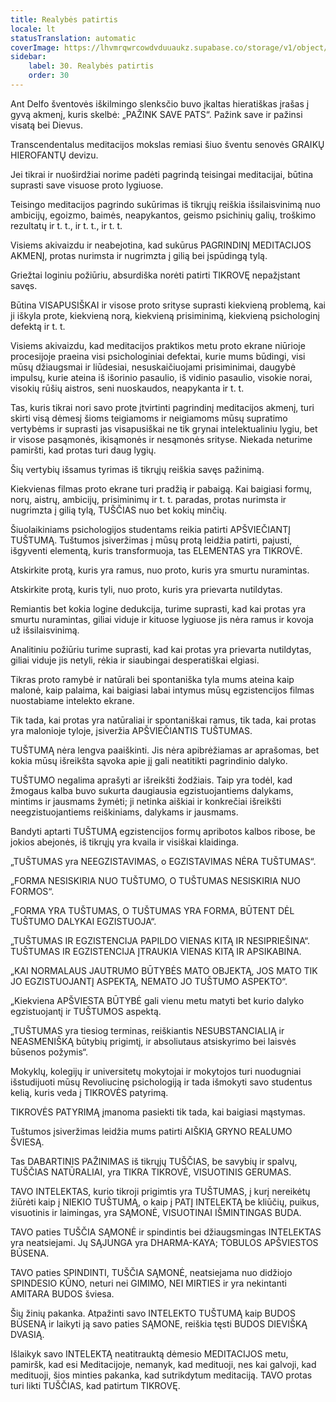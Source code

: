 ```yaml
---
title: Realybės patirtis
locale: lt
statusTranslation: automatic
coverImage: https://lhvmrqwrcowdvduuaukz.supabase.co/storage/v1/object/public/strapi-uploads/small_cover-educacion-fundamental.webp-2d51a7828a2b1309555be27f7e2a61a0.webp
sidebar:
    label: 30. Realybės patirtis
    order: 30
---
```

Ant Delfo šventovės iškilmingo slenksčio buvo įkaltas hieratiškas įrašas į gyvą akmenį, kuris skelbė: „PAŽINK SAVE PATS“. Pažink save ir pažinsi visatą bei Dievus.

Transcendentalus meditacijos mokslas remiasi šiuo šventu senovės GRAIKŲ HIEROFANTŲ devizu.

Jei tikrai ir nuoširdžiai norime padėti pagrindą teisingai meditacijai, būtina suprasti save visuose proto lygiuose.

Teisingo meditacijos pagrindo sukūrimas iš tikrųjų reiškia išsilaisvinimą nuo ambicijų, egoizmo, baimės, neapykantos, geismo psichinių galių, troškimo rezultatų ir t. t., ir t. t., ir t. t.

Visiems akivaizdu ir neabejotina, kad sukūrus PAGRINDINĮ MEDITACIJOS AKMENĮ, protas nurimsta ir nugrimzta į gilią bei įspūdingą tylą.

Griežtai loginiu požiūriu, absurdiška norėti patirti TIKROVĘ nepažįstant savęs.

Būtina VISAPUSIŠKAI ir visose proto srityse suprasti kiekvieną problemą, kai ji iškyla prote, kiekvieną norą, kiekvieną prisiminimą, kiekvieną psichologinį defektą ir t. t.

Visiems akivaizdu, kad meditacijos praktikos metu proto ekrane niūrioje procesijoje praeina visi psichologiniai defektai, kurie mums būdingi, visi mūsų džiaugsmai ir liūdesiai, nesuskaičiuojami prisiminimai, daugybė impulsų, kurie ateina iš išorinio pasaulio, iš vidinio pasaulio, visokie norai, visokių rūšių aistros, seni nuoskaudos, neapykanta ir t. t.

Tas, kuris tikrai nori savo prote įtvirtinti pagrindinį meditacijos akmenį, turi skirti visą dėmesį šioms teigiamoms ir neigiamoms mūsų supratimo vertybėms ir suprasti jas visapusiškai ne tik grynai intelektualiniu lygiu, bet ir visose pasąmonės, ikisąmonės ir nesąmonės srityse. Niekada neturime pamiršti, kad protas turi daug lygių.

Šių vertybių išsamus tyrimas iš tikrųjų reiškia savęs pažinimą.

Kiekvienas filmas proto ekrane turi pradžią ir pabaigą. Kai baigiasi formų, norų, aistrų, ambicijų, prisiminimų ir t. t. paradas, protas nurimsta ir nugrimzta į gilią tylą, TUŠČIAS nuo bet kokių minčių.

Šiuolaikiniams psichologijos studentams reikia patirti APŠVIEČIANTĮ TUŠTUMĄ. Tuštumos įsiveržimas į mūsų protą leidžia patirti, pajusti, išgyventi elementą, kuris transformuoja, tas ELEMENTAS yra TIKROVĖ.

Atskirkite protą, kuris yra ramus, nuo proto, kuris yra smurtu nuramintas.

Atskirkite protą, kuris tyli, nuo proto, kuris yra prievarta nutildytas.

Remiantis bet kokia logine dedukcija, turime suprasti, kad kai protas yra smurtu nuramintas, giliai viduje ir kituose lygiuose jis nėra ramus ir kovoja už išsilaisvinimą.

Analitiniu požiūriu turime suprasti, kad kai protas yra prievarta nutildytas, giliai viduje jis netyli, rėkia ir siaubingai desperatiškai elgiasi.

Tikras proto ramybė ir natūrali bei spontaniška tyla mums ateina kaip malonė, kaip palaima, kai baigiasi labai intymus mūsų egzistencijos filmas nuostabiame intelekto ekrane.

Tik tada, kai protas yra natūraliai ir spontaniškai ramus, tik tada, kai protas yra malonioje tyloje, įsiveržia APŠVIEČIANTIS TUŠTUMAS.

TUŠTUMĄ nėra lengva paaiškinti. Jis nėra apibrėžiamas ar aprašomas, bet kokia mūsų išreikšta sąvoka apie jį gali neatitikti pagrindinio dalyko.

TUŠTUMO negalima aprašyti ar išreikšti žodžiais. Taip yra todėl, kad žmogaus kalba buvo sukurta daugiausia egzistuojantiems dalykams, mintims ir jausmams žymėti; ji netinka aiškiai ir konkrečiai išreikšti neegzistuojantiems reiškiniams, dalykams ir jausmams.

Bandyti aptarti TUŠTUMĄ egzistencijos formų apribotos kalbos ribose, be jokios abejonės, iš tikrųjų yra kvaila ir visiškai klaidinga.

„TUŠTUMAS yra NEEGZISTAVIMAS, o EGZISTAVIMAS NĖRA TUŠTUMAS“.

„FORMA NESISKIRIA NUO TUŠTUMO, O TUŠTUMAS NESISKIRIA NUO FORMOS“.

„FORMA YRA TUŠTUMAS, O TUŠTUMAS YRA FORMA, BŪTENT DĖL TUŠTUMO DALYKAI EGZISTUOJA“.

„TUŠTUMAS IR EGZISTENCIJA PAPILDO VIENAS KITĄ IR NESIPRIEŠINA“. TUŠTUMAS IR EGZISTENCIJA ĮTRAUKIA VIENAS KITĄ IR APSIKABINA.

„KAI NORMALAUS JAUTRUMO BŪTYBĖS MATO OBJEKTĄ, JOS MATO TIK JO EGZISTUOJANTĮ ASPEKTĄ, NEMATO JO TUŠTUMO ASPEKTO“.

„Kiekviena APŠVIESTA BŪTYBĖ gali vienu metu matyti bet kurio dalyko egzistuojantį ir TUŠTUMOS aspektą.

„TUŠTUMAS yra tiesiog terminas, reiškiantis NESUBSTANCIALIĄ ir NEASMENIŠKĄ būtybių prigimtį, ir absoliutaus atsiskyrimo bei laisvės būsenos požymis“.

Mokyklų, kolegijų ir universitetų mokytojai ir mokytojos turi nuodugniai išstudijuoti mūsų Revoliucinę psichologiją ir tada išmokyti savo studentus kelią, kuris veda į TIKROVĖS patyrimą.

TIKROVĖS PATYRIMĄ įmanoma pasiekti tik tada, kai baigiasi mąstymas.

Tuštumos įsiveržimas leidžia mums patirti AIŠKIĄ GRYNO REALUMO ŠVIESĄ.

Tas DABARTINIS PAŽINIMAS iš tikrųjų TUŠČIAS, be savybių ir spalvų, TUŠČIAS NATŪRALIAI, yra TIKRA TIKROVĖ, VISUOTINIS GERUMAS.

TAVO INTELEKTAS, kurio tikroji prigimtis yra TUŠTUMAS, į kurį nereikėtų žiūrėti kaip į NIEKIO TUŠTUMĄ, o kaip į PATĮ INTELEKTĄ be kliūčių, puikus, visuotinis ir laimingas, yra SĄMONĖ, VISUOTINAI IŠMINTINGAS BUDA.

TAVO paties TUŠČIA SĄMONĖ ir spindintis bei džiaugsmingas INTELEKTAS yra neatsiejami. Jų SĄJUNGA yra DHARMA-KAYA; TOBULOS APŠVIESTOS BŪSENA.

TAVO paties SPINDINTI, TUŠČIA SĄMONĖ, neatsiejama nuo didžiojo SPINDESIO KŪNO, neturi nei GIMIMO, NEI MIRTIES ir yra nekintanti AMITARA BUDOS šviesa.

Šių žinių pakanka. Atpažinti savo INTELEKTO TUŠTUMĄ kaip BUDOS BŪSENĄ ir laikyti ją savo paties SĄMONE, reiškia tęsti BUDOS DIEVIŠKĄ DVASIĄ.

Išlaikyk savo INTELEKTĄ neatitrauktą dėmesio MEDITACIJOS metu, pamiršk, kad esi Meditacijoje, nemanyk, kad medituoji, nes kai galvoji, kad medituoji, šios minties pakanka, kad sutrikdytum meditaciją. TAVO protas turi likti TUŠČIAS, kad patirtum TIKROVĘ.

